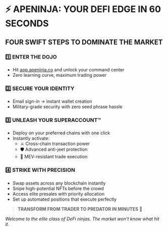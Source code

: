 # ⚡ APENINJA: YOUR DEFI EDGE IN 60 SECONDS

## FOUR SWIFT STEPS TO DOMINATE THE MARKET

### 1️⃣ ENTER THE DOJO
- Hit [app.apeninja.co](https://app.apeninja.co) and unlock your command center
- Zero learning curve, maximum trading power

### 2️⃣ SECURE YOUR IDENTITY
- Email sign-in → instant wallet creation
- Military-grade security with zero seed phrase hassle

### 3️⃣ UNLEASH YOUR SUPERACCOUNT™
- Deploy on your preferred chains with one click
- Instantly activate:
  - ⚔️ Cross-chain transaction power
  - 🛡️ Advanced anti-jeet protection
  - 💨 MEV-resistant trade execution

### 4️⃣ STRIKE WITH PRECISION
- Swap assets across any blockchain instantly
- Snipe high-potential NFTs before the crowd
- Access elite presales with priority allocation
- Set up automated positions that execute perfectly

> **TRANSFORM FROM TRADER TO PREDATOR IN MINUTES** 🥷

*Welcome to the elite class of DeFi ninjas. The market won't know what hit it.*